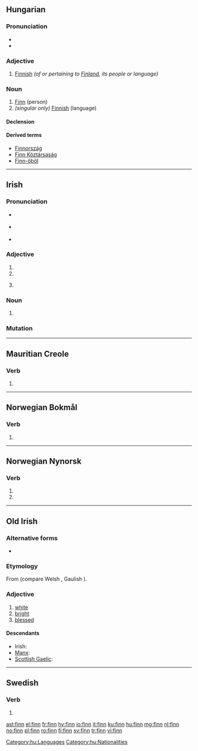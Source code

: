 {{also|Finn|fínn}}
==Hungarian==

===Pronunciation===
* {{IPA|/ˈfinː/|lang=hu}}
* {{hyphenation|finn|lang=hu}}

===Adjective===
{{hu-adj|-}}

# [[Finnish]] ''(of or pertaining to [[Finland]], its people or language)''

===Noun===
{{hu-noun|ek}}

# [[Finn]] (person)
# ''(singular only)'' [[Finnish]] (language)

====Declension====
{{hu-decl-ek|fi|nn}}{{hu-pos-etek|finn|j|jei}}

====Derived terms====
* [[Finnország]]
* [[Finn Köztársaság]]
* [[Finn-öböl]]

[[Category:hu:Languages]]
[[Category:hu:Nationalities]]

----

==Irish==

===Pronunciation===
* {{a|Waterford}} {{IPA|[fʲiːɲ]|lang=ga}}
* {{a|Cork|Kerry|Galway}} {{IPA|[fʲiːn̠ʲ]|lang=ga}}
* {{a|Mayo|Ulster}} {{IPA|[fʲɪn̠ʲ]|lang=ga}}

===Adjective===
{{head|ga|adjective form}}

# {{inflection of|fionn||voc|m|s|lang=ga}}
# {{inflection of|fionn||gen|m|s|lang=ga}}
# {{context|archaic|lang=ga}} {{inflection of|fionn||dat|f|s|lang=ga}}

===Noun===
{{head|ga|noun form}}

# {{genitive singular of|fionn|lang=ga}}

===Mutation===
{{ga mut cons|f|inn}}

----

==Mauritian Creole==
===Verb===
{{head|mfe|verb form}}

# {{mfe-short of|fini}}

----
==Norwegian Bokmål==

===Verb===
{{head|nb|verb form}}

# {{form of|imperative|finne|lang=nb}}

----
==Norwegian Nynorsk==

===Verb===
{{head|nn|verb form}}

# {{nn-verb-form of|present tense|finn}}
# {{nn-verb-form of|imperative|finn}}

----

==Old Irish==

===Alternative forms===
* {{l|sga|find}}

===Etymology===
From {{etyl|cel-pro|sga}} {{m|cel-pro|*windos||white}} (compare Welsh {{term|gwyn|lang=cy}}, Gaulish {{term|vindos|lang=cel-gau}}).

===Adjective===
{{head|sga|adjective}}

# [[white]]
# [[bright]]
# [[blessed]]

====Descendants====
* Irish: {{l|ga|fionn}}
* [[Manx]]: {{l|gv|fynn}}
* [[Scottish Gaelic]]: {{l|gd|fionn}}

----

==Swedish==

===Verb===
{{head|sv|verb form}}

# {{sv-verb-form-imp|finna}}

[[ast:finn]]
[[el:finn]]
[[fr:finn]]
[[hy:finn]]
[[io:finn]]
[[it:finn]]
[[ku:finn]]
[[hu:finn]]
[[mg:finn]]
[[nl:finn]]
[[no:finn]]
[[pl:finn]]
[[ro:finn]]
[[fi:finn]]
[[sv:finn]]
[[tr:finn]]
[[vi:finn]]